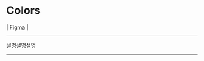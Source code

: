 
<Meta title="Foundations/Colors" />

# Colors
| <a href="https://figma.com/" target="_blank">Figma</a> |

---
설명설명설명

---

<ColorPalette>
    <ColorItem
        title="grey"
        subtitle="grey"
        colors={{
            50: "#f8f9fa",
            100: "#f1f3f5",
            200: "#e9ecef",
            300: "#dee2e6",
            400: "#ced4da",
            500: "#adb5bd",
            600: "#868e96",
            700: "#495057",
            800: "#343a40",
            900: "#212529"
        }}
    />
    <ColorItem
        title="red"
        subtitle="red"
        colors={{
            50: "#fff5f5",
            100: "#ffe3e3",
            200: "#ffc9c9",
            300: "#ffa8a8",
            400: "#ff8787",
            500: "#ff6b6b",
            600: "#fa5252",
            700: "#f03e3e",
            800: "#e03131",
            900: "#c92a2a"
        }}
    />
    <ColorItem
        title="pink"
        subtitle="pink"
        colors={{
            50: "#fff0f6",
            100: "#ffdeeb",
            200: "#fcc2d7",
            300: "#faa2c1",
            400: "#f783ac",
            500: "#f06595",
            600: "#e64980",
            700: "#d6336c",
            800: "#c2255c",
            900: "#a61e4d"
        }}
    />
    <ColorItem
        title="grape"
        subtitle="grape"
        colors={{
            50: "#f8f0fc",
            100: "#f3d9fa",
            200: "#eebefa",
            300: "#e599f7",
            400: "#da77f2",
            500: "#cc5de8",
            600: "#be4bdb",
            700: "#ae3ec9",
            800: "#9c36b5",
            900: "#862e9c"
        }}
    />
    <ColorItem
        title="violet"
        subtitle="violet"
        colors={{
            50: "#f3f0ff",
            100: "#e5dbff",
            200: "#d0bfff",
            300: "#b197fc",
            400: "#9775fa",
            500: "#845ef7",
            600: "#7950f2",
            700: "#7048e8",
            800: "#6741d9",
            900: "#5f3dc4"
        }}
    />
    <ColorItem
        title="indigo"
        subtitle="indigo"
        colors={{
            50: "#edf2ff",
            100: "#dbe4ff",
            200: "#bac8ff",
            300: "#91a7ff",
            400: "#748ffc",
            500: "#5c7cfa",
            600: "#4c6ef5",
            700: "#4263eb",
            800: "#3b5bdb",
            900: "#364fc7"
        }}
    />
    <ColorItem
        title="blue"
        subtitle="blue"
        colors={{
            50: "#e7f5ff",
            100: "#d0ebff",
            200: "#a5d8ff",
            300: "#74c0fc",
            400: "#4dabf7",
            500: "#339af0",
            600: "#228be6",
            700: "#1c7ed6",
            800: "#1971c2",
            900: "#1864ab"
        }}
    />
    <ColorItem
        title="cyan"
        subtitle="cyan"
        colors={{
            50: "#e3fafc",
            100: "#c5f6fa",
            200: "#99e9f2",
            300: "#66d9e8",
            400: "#3bc9db",
            500: "#22b8cf",
            600: "#15aabf",
            700: "#1098ad",
            800: "#0c8599",
            900: "#0b7285"
        }}
    />
    <ColorItem
        title="teal"
        subtitle="teal"
        colors={{
            50: "#e6fcf5",
            100: "#c3fae8",
            200: "#96f2d7",
            300: "#63e6be",
            400: "#38d9a9",
            500: "#20c997",
            600: "#12b886",
            700: "#0ca678",
            800: "#099268",
            900: "#087f5b"
        }}
    />
    <ColorItem
        title="green"
        subtitle="green"
        colors={{
            50: "#ebfbee",
            100: "#d3f9d8",
            200: "#b2f2bb",
            300: "#8ce99a",
            400: "#69db7c",
            500: "#51cf66",
            600: "#40c057",
            700: "#37b24d",
            800: "#2f9e44",
            900: "#2b8a3e"
        }}
    />
    <ColorItem
        title="lime"
        subtitle="lime"
        colors={{
            50: "#f4fce3",
            100: "#e9fac8",
            200: "#d8f5a2",
            300: "#c0eb75",
            400: "#a9e34b",
            500: "#94d82d",
            600: "#82c91e",
            700: "#74b816",
            800: "#66a80f",
            900: "#5c940d"
        }}
    />
    <ColorItem
        title="yellow"
        subtitle="yellow"
        colors={{
            50: "#fff9db",
            100: "#fff3bf",
            200: "#ffec99",
            300: "#ffe066",
            400: "#ffd43b",
            500: "#fcc419",
            600: "#fab005",
            700: "#f59f00",
            800: "#f08c00",
            900: "#e67700"
        }}
    />
    <ColorItem
        title="orange"
        subtitle="orange"
        colors={{
            50: "#fff4e6",
            100: "#ffe8cc",
            200: "#ffd8a8",
            300: "#ffc078",
            400: "#ffa94d",
            500: "#ff922b",
            600: "#fd7e14",
            700: "#f76707",
            800: "#e8590c",
            900: "#d9480f"
        }}
    />
</ColorPalette>
